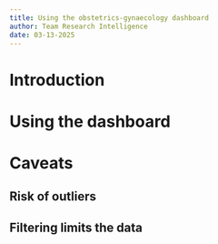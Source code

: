 ```yaml
---
title: Using the obstetrics-gynaecology dashboard
author: Team Research Intelligence
date: 03-13-2025
---
```


# Introduction

# Using the dashboard

# Caveats

## Risk of outliers

## Filtering limits the data